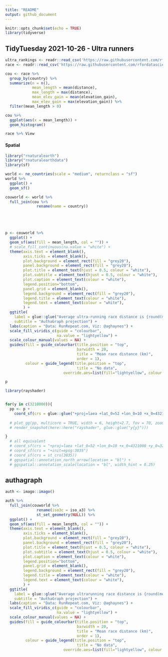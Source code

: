 ```yaml
---
title: "README"
output: github_document
---
```


```r
knitr::opts_chunk$set(echo = TRUE)
library(tidyverse)
```

## TidyTuesday 2021-10-26 - Ultra runners

```r
ultra_rankings <- readr::read_csv('https://raw.githubusercontent.com/rfordatascience/tidytuesday/master/data/2021/2021-10-26/ultra_rankings.csv')
race <- readr::read_csv('https://raw.githubusercontent.com/rfordatascience/tidytuesday/master/data/2021/2021-10-26/race.csv')
```


```r

cou <- race %>% 
  group_by(country) %>% 
  summarize(n = n(),
            mean_length = mean(distance),
            max_length = max(distance),
            mean_elev_gain = mean(elevation_gain),
            max_elev_gain = max(elevation_gain)) %>% 
  filter(mean_length > 0)


```


```r
cou %>% 
  ggplot(aes(x = mean_length)) +
  geom_histogram()
```

```r
race %>% View
```


#### Spatial
```r
library("rnaturalearth")
library("rnaturalearthdata")
library(sf)

world <- ne_countries(scale = "medium", returnclass = "sf")
world %>% 
  ggplot() +
  geom_sf()
```



```r

couworld <- world %>% 
  full_join(cou %>% 
              rename(name = country)) 





p <- couworld %>% 
  ggplot() +
  geom_sf(aes(fill = mean_length, col = "")) +
  # scale_fill_continuous(na.value = "white") +
  theme(axis.text = element_blank(), 
        axis.ticks = element_blank(), 
        plot.background = element_rect(fill = "grey20"),
        panel.background = element_rect(fill = "grey20"),
        plot.title = element_text(hjust = 0.5, colour = "white"),
        plot.subtitle = element_text(hjust = 0.5, colour = "white"),
        plot.caption = element_text(colour = "white"),
        legend.position="bottom",
        panel.grid = element_blank(), 
        legend.background = element_rect(fill = "grey20"),
        legend.title = element_text(colour = "white"),
        legend.text = element_text(colour = "white"), 
        ) +
  ggtitle(
    label = glue::glue("Average ultra-running race distance is {round(mean(race$distance))} km"),
    subtitle = "AuthaGraph projection") +
  labs(caption = "Data: RunRepeat.com, Viz: @aghaynes") +
  scale_fill_viridis_c(guide = "colourbar", 
                       na.value = "lightyellow") +
  scale_colour_manual(values = NA) +              
  guides(fill = guide_colourbar(title.position = "top", 
                                barwidth = 20,
                                title = "Mean race distance (km)", 
                                order = 1),
         colour = guide_legend(title.position = "top", 
                                title = "No data",
                          override.aes=list(fill="lightyellow", colour = "lightyellow")))

p

library(rayshader)


for(y in c(3210000)){
  pp <- p +
    coord_sf(crs = glue::glue("+proj=laea +lat_0=52 +lon_0=10 +x_0=4321000 +y_0={y} +ellps=GRS80 +units=m +no_defs "))
  
  # plot_gg(pp, multicore = TRUE, width = 6, height=2.7, fov = 70, zoom = .4, theta = 10)
  # render_snapshot(here::here("rayshader", glue::glue("y{y}")))

}
  # all equivalent
  # coord_sf(crs = "+proj=laea +lat_0=52 +lon_0=10 +x_0=4321000 +y_0=3210000 +ellps=GRS80 +units=m +no_defs ")
  # coord_sf(crs = "+init=epsg:3035")
  # coord_sf(crs = st_crs(3035))
  # ggspatial::annotation_north_arrow(location = "bl") +
  # ggspatial::annotation_scale(location = "bl", width_hint = 0.25)

```

## authagraph

```r
auth <- imago::imago()

auth %>% 
  full_join(couworld %>% 
              rename(iso3c = iso_a3) %>% 
              st_set_geometry(NULL)) %>% 
  ggplot() +
  geom_sf(aes(fill = mean_length, col = "")) +
  theme(axis.text = element_blank(), 
        axis.ticks = element_blank(), 
        plot.background = element_rect(fill = "grey20"),
        panel.background = element_rect(fill = "grey20"),
        plot.title = element_text(hjust = 0.5, colour = "white"),
        plot.subtitle = element_text(hjust = 0.5, colour = "white"),
        plot.caption = element_text(colour = "white"),
        legend.position="bottom",
        panel.grid = element_blank(), 
        legend.background = element_rect(fill = "grey20"),
        legend.title = element_text(colour = "white"),
        legend.text = element_text(colour = "white"), 
        ) +
  ggtitle(
    label = glue::glue("Average ultrarunning race distance is {round(mean(race$distance))} km"),
    subtitle = "AuthaGraph projection") +
  labs(caption = "Data: RunRepeat.com, Viz: @aghaynes") +
  scale_fill_viridis_c(guide = "colourbar", 
                       na.value = "lightyellow") +
  scale_colour_manual(values = NA) +              
  guides(fill = guide_colourbar(title.position = "top", 
                                barwidth = 20,
                                title = "Mean race distance (km)", 
                                order = 1),
         colour = guide_legend(title.position = "top", 
                                title = "No data",
                          override.aes=list(fill="lightyellow", colour = "lightyellow")))


```



